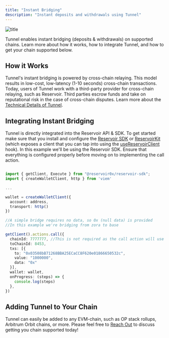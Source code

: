 ```yaml
---
title: "Instant Bridging"
description: "Instant deposits and withdrawals using Tunnel"
---
```


![title](/images/instant-bridging.png)

Tunnel enables instant bridging (deposits & withdrawals) on supported chains. Learn more about how it works, how to integrate Tunnel, and how to get your chain supported below.

## How it Works

Tunnel's instant bridging is powered by cross-chain relaying. This model results in low-cost, low-latency (1-10 seconds) cross-chain transactions. Today, users of Tunnel work with a third-party provider for cross-chain relaying, such as Reservoir. Third parties escrow funds and take on reputational risk in the case of cross-chain disputes. Learn more about the [Technical Details of Tunnel](/what-is-tunnel).

## Integrating Instant Bridging

Tunnel is directly integrated into the Reservoir API & SDK. To get started make sure that you install and configure the [Reservoir SDK](https://docs.reservoir.tools/reference/reservoir-sdk-jstsnode) or [ReservoirKit](https://docs.reservoir.tools/reference/reservoirkit) (which exposes a client that you can tap into using the [useReservoirClient](https://docs.reservoir.tools/reference/reservoirkit-hooks#usereservoirclient) hook). In this example we'll be using the Reservoir SDK. Ensure that everything is configured properly before moving on to implementing the call action.

```typescript Instant Bridge

import { getClient, Execute } from "@reservoir0x/reservoir-sdk";
import { createWalletClient, http } from 'viem'

...

wallet = createWalletClient({
  account: address,
  transport: http()
})

//A simple bridge requires no data, so 0x (null data) is provided
//In this example we're bridging from zora to base

getClient().actions.call({
  chainId: 7777777, //This is not required as the call action will use the active configured chain
  toChainId: 8453,
  txs: [{
    to: "0x03508bB71268BBA25ECaCC8F620e01866650532c",
   	value: "1000000",
    data: "0x"
  }],
  wallet: wallet,
  onProgress: (steps) => {
    console.log(steps)
  },
})
```

## Adding Tunnel to Your Chain

Tunnel can easily be added to any EVM-chain, such as OP stack rollups, Arbitrum Orbit chains, or more. Please feel free to [Reach Out](mailto:support@reservoir.tools) to discuss getting you chain supported today!
